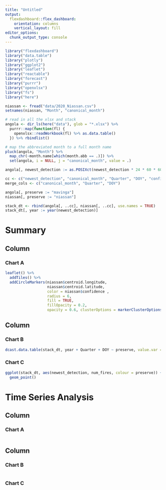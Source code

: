 ```yaml
---
title: "Untitled"
output: 
  flexdashboard::flex_dashboard:
    orientation: columns
    vertical_layout: fill
editor_options: 
  chunk_output_type: console
---
```


```r
library("flexdashboard")
library("data.table")
library("plotly")
library("ggplot2")
library("leaflet")
library("reactable")
library("forecast")
library("purrr")
library("openxlsx")
library("fs")
library("here")

niassan <- fread("data/2020_Niassan.csv")
setnames(niassan, "Month", "canonical_month")

# read in all the xlsx and stack
angola <- dir_ls(here("data"), glob = "*.xlsx") %>%
  purrr::map(function(fl) {
    openxlsx::readWorkbook(fl) %>% as.data.table()
  }) %>% rbindlist()

# map the abbreviated month to a full month name
pluck(angola, "Month") %>% 
  map_chr(~month.name[which(month.abb == .)]) %>% 
  set(angola, i = NULL, j = "canonical_month", value = .)

angola[, newest_detection := as.POSIXct(newest_detection * 24 * 60 * 60, origin = "1899-12-30")]

cc <- c("newest_detection", "canonical_month", "Quarter", "DOY", "confidence", "num_fires", "preserve")
merge_cols <- c("canonical_month", "Quarter", "DOY")

angola[, preserve := "mavinga"]
niassan[, preserve := "niassan"]

stack_dt <- rbind(angola[, ..cc], niassan[, ..cc], use.names = TRUE)
stack_dt[, year := year(newest_detection)]
```

Summary
=======================================================================

Column {data-width=650}
-----------------------------------------------------------------------

### Chart A

```r
leaflet() %>% 
  addTiles() %>% 
  addCircleMarkers(niassan$centroid.longitude, 
                   niassan$centroid.latitude, 
                   color = niassan$confidence , 
                   radius = 6, 
                   fill = TRUE,
                   fillOpacity = 0.2,
                   opacity = 0.6, clusterOptions = markerClusterOptions())
```

Column {data-width=350}
-----------------------------------------------------------------------

### Chart B

```r
dcast.data.table(stack_dt, year + Quarter + DOY ~ preserve, value.var = "num_fires", fun.aggregate = sum)
```

### Chart C

```r
ggplot(stack_dt, aes(newest_detection, num_fires, colour = preserve)) +
  geom_point()
```

Time Series Analysis
=======================================================================

Column {data-width=650}
-----------------------------------------------------------------------

### Chart A

```r

```

Column {data-width=350}
-----------------------------------------------------------------------

### Chart B

```r
```

### Chart C
